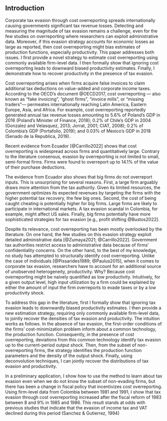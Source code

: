## Introduction {-}

Corporate tax evasion through cost overreporting spreads internationally causing governments significant tax revenue losses. Detecting and measuring the magnitude of tax evasion remains a challenge, even for the few studies on overreporting where researchers can exploit administrative data. Moreover, if this evasion strategy accounts for economic losses as large as reported, then cost overreporting might bias estimates of production functions, especially productivity. This paper addresses both issues. I first provide a novel strategy to estimate cost overreporting using commonly available firm-level data. I then formally show that ignoring cost overreporting leads to downward biased productivity estimates. Finally, I demonstrate how to recover productivity in the presence of tax evasion.

Cost overreporting arises when firms acquire false invoices to claim additional tax deductions on value-added and corporate income taxes. According to the OECD's document @OECD2017, cost overreporting — also known as "fake invoicing", "ghost firms", "invoice mills", or "missing traders"— permeates internationally reaching Latin America, Eastern Europe, Asia, and Africa. For example, cost overreporting reportedly generated annual tax revenue losses amounting to 5.6% of Poland's GDP in 2016 (Poland's Minister of Finance, 2018); 0.2% of Chile's GDP in 2004 (Gonzalez and Velasquez, 2013; Jorrat, 2001; CIAT, 2008); 0.2% of Colombia's GDP (Portafolio, 2019); and 0.03% of Mexico's GDP in 2018 (Senado de la Republica, 2019). 

Recent evidence from Ecuador [@Carrillo2022] shows that cost overreporting is widespread across firms and quantitatively large. Contrary to the literature consensus, evasion by overreporting is not limited to small, semi-formal firms. Firms were found to overreport up to 14.1% of the value of their purchase deductions. \fxnote*{how does it compare to other forms of tax evasion?}

The evidence from Ecuador also shows that big firms do not overreport inputs. This is unsurprising for several reasons. First, a large firm arguably draws more attention from the tax authority. Given its limited resources, the government optimizes its expected revenues by targeting the firms with the higher potential tax recovery, the few big ones. Second, the cost of being caught cheating is potentially higher for big firms. Large firms are likely to participate in international markets. A tax evasion scandal in Colombia, for example, might affect US sales. Finally, big firms potentially have more sophisticated strategies for tax evasion [e.g., profit shifting @Bustos2022].

Despite its relevance, cost overreporting has been mostly overlooked by the literature. On one hand, the few studies on this evasion strategy exploit detailed administrative data [@Zumaya2021; @Carrillo2022]. Government tax authorities restrict access to administrative data because of firms' confidentiality concerns. On the other hand, to the best of my knowledge, no study has attempted to structurally identify cost overreporting. Unlike the case of individuals [@Pissarides1989; @Paulus2015], when it comes to corporate tax evasion, researchers have to account for an additional source of unobserved heterogeneity, productivity. Why? Because cost overreporting might be naively quantified as low productivity. Intuitively, for a given output level, high input utilization by a firm could be explained by either the amount of input the firm overreports to evade taxes or by a low productivity shock.

To address this gap in the literature, first I formally show that ignoring tax evasion leads to downwardly biased productivity estimates. I then provide a new estimation strategy, requiring only commonly available firm-level data, to jointly recover the densities of tax evasion and productivity. The intuition works as follows. In the absence of tax evasion, the first-order conditions of the firms' cost-minimization problem inform about a common technology, the production function. Consequently, in the presence of cost overreporting, deviations from this common technology identify tax evasion up to the current-period output shock. Then, from the subset of non-overreporting firms, the strategy identifies the production function parameters and the density of the output shock. Finally, using deconvolution techniques, I can jointly recover the distributions of tax evasion and productivity. \fxnote*{I also estimate how tax evasion evolves with productivity, in other words, their joint distribution.}

In a preliminary application, I show how to use the method to learn about tax evasion even when we do not know the subset of non-evading firms, but there has been a change in fiscal policy that incentivizes cost overreporting. Using firm-level data from Colombia between 1981 and 1991, I show that tax evasion through cost overreporting increased after the fiscal reform of 1983 between 8 and 9% in 1985 and 1986. This result stands at odds with previous studies that indicate that the evasion of income tax and VAT declined during this period (Sanchez & Gutierrez, 1994)


\begin{anfxnote*}{Remove}

I formally show that ignoring tax evasion leads to biased estimates of productivity, which can be significant considering cost overreporting is widespread and quantitatively large. In the proxy variable literature, productivity is measured as the residual of a production function, where the output is a function of the inputs. A key assumption is that input demand is strictly monotonic on the productivity [@Gandhi2020; @Ackerberg2015; @Levinsohn2003]. In other words, we expect highly productive firms will use fewer inputs and produce more output. When firms overreport their costs (inputs) to reduce their tax liabilities, their reported inputs are higher than their actual utilization, resulting in lower productivity estimates.

Tax evasion through cost overreporting has been largely overlooked by the literature, though; most recent studies focus on revenue underreporting.

Despite its relevance, detecting and measuring tax evasion —through cost overreporting or otherwise— remains a non-trivial task even for governments with detailed administrative data; mainly because of firms' —and individuals'— incentives to avoid getting caught. Direct empirical measures are mostly unreliable because firms and individuals have incentives to conceal their behavior [@Slemrod2019]. Hence, it is unlikely that evasion would be truthfully reported in surveys, for instance. Indirect structural measures have had some degree of success in the case of individual income tax evasion [@Pissarides1989], but in the case of corporate tax evasion researchers must account for an additional latent variable, the productivity of firms. The reason is that tax evasion might be naively quantified as low productivity. Intuitively, for a given level of output, high input utilization by a firm could be explained by either the amount of input the firm overreports to evade taxes or by a low productivity shock. In certain countries, governments take advantage of the different sources of administrative data. For example, in Ecuador, the tax authority uses third-party information on reported corporate taxes to detect evasion through revenue underreporting [@Carrillo2017]. However, access to this type of administrative data is generally restricted for most researchers.

Despite the vast efforts of the literature, measuring tax evasion remains a non-trivial task[^measure].

[^measure]: The challenge is to obtain reliable data. Practitioners usually have to undergo time- and resource-consuming processes to access or collect data; for example, by requesting access to government administrative data or by collecting their own through surveys or experiments.

Tax evasion is a significant concern for developing and developed countries[^wide]. 

[^wide]: Tax evasion has been a long-standing concern for developing countries, but since the 2008 economic crisis, it has also been of increasing importance for developed countries [@Slemrod2019].


Having productivity estimates could potentially help, however, tax evasion has not been satisfactorily addressed in the estimation of productivity. I show that ignoring tax evasion leads to biased estimates of productivity. To address this gap in the literature, I provide a new estimation strategy to recover tax evasion and productivity using commonly available data. 

Indirect structural attempts to estimate corporate tax evasion have to account for the productivity of the firms. The reason is that low productivity might be naively quantified as tax evasion. Consider the case in which firms overreport input expenses to reduce their profits to evade taxes. A practitioner with output and input data might conclude that output is a function of inputs, thus it can be considered a second measure. She might try to recover true inputs and get an estimate of tax evasion by the difference between reported and true inputs. However, for a given level of output, high input utilization by a firm could be explained by either the amount of input the firm overreports to evade taxes or by its low productivity.

Firm-level estimates of productivity could be helpful to measure tax evasion, however, tax evasion has not been satisfactorily addressed in the estimation of productivity by the literature. The literature has coped with tax evasion by treating it as a classical measurement error [e.g., @Blalock2004, p.204]. In other words, it has been assumed that tax-evasion misreporting has zero mean —some firms under-report and others over-report so that the misreporting does not bias the estimates of interest— and this misreporting is independent of everything else, including the attributes of the firms. However, the classical measurement error argument is inconsistent with economic intuition[^econ-int]. 

[^econ-int]: Economic intuition will inform us that systematic misreporting due to tax evasion should lead firms to decrease profits by either underreporting sales or overreporting costs. Put differently, there's no economic incentive for firms to go the other direction —overreporting sales or underreporting input expenses— and artificially increase their profits. An artificial increment of profits will increase the tax liabilities of the firm and decrease their after-tax real profits. Therefore, it is unlikely that tax evasion is mean zero. Economic intuition will also point out that the degree of misreporting is likely to vary across firms depending on the characteristics of the firms, e.g., age, size, owner's risk aversion, etc.
    
The contribution to the tax evasion literature is two-fold: (1) I provide an estimation strategy using commonly available data, and (2) the method identifies tax evasion through cost overreporting, an overlooked by the literature but relevant phenomenon. The contribution to the productivity literature is to show that ignoring tax evasion leads to biased estimates and to provide a method to recover the productivity density in the presence of input overreporting.

Why do we care about productivity measurement bias due to tax evasion? First, it might help explain part of the productivity gap puzzle. Economists have found *enormous and consistent* productivity differences across producers [@Syverson2011]. We still don't know how much of this productivity gap —the difference between the lower and higher percentiles of the distribution— tax evasion can explain. Second, it should be considered in the design of public policies aiming at reducing resource misallocations. Aggregate productivity —and, thus, the economic growth of a country and the welfare of its citizens— depends on the efficient allocation of its inputs among its firms. Ideally, resources should be allocated to the most productive firms. Additionally, it is not necessarily the case that firms with the highest incentives to evade taxes are always the lowest productive. The incentives depend on the tax system. For example, in countries where a profit threshold determines different tax rates, the firms near the threshold are the ones with the highest incentives to misreport, but the threshold might be completely unrelated to productivity. Therefore, firm-level productivity estimates adjusted by tax evasion misreporting might inform better the design of public policies aiming at an efficient reallocation of resources to boost economic growth.

Moreover, accounting for tax evasion in estimating and measuring firm-level productivity is particularly significant for developing countries. This is the case because tax evasion is likely to be higher in low- and middle-income countries[^infor], and because the productivity gap in these countries is wider —wider productivity gaps are associated with higher resource misallocations. For example, recent estimates of non-detected tax evasion are up to \$10 billion USD per year in Mexico [@Zumaya2021], approximately 1% of the country's GDP. Furthermore, some studies argue that input misallocation —implied by a wider productivity gap— explains a significant part of the differences in income per capita between developed and developing countries [@Syverson2011; @Levy2018]. For instance, evidence from Colombia suggests that labor and financial policy reforms during the 1990s aimed at reallocating away from low- and towards high-productivity firms —effectively reducing the productivity gap— resulted in a higher aggregate productivity [@Eslava2004].

[^infor]: Informality —the extreme form of tax evasion— is larger in developing countries [@Loayza2006; @LaPorta2014].

The main challenge of dealing with tax evasion is that it is hidden by nature, for that reason, 


So, then, in this paper, I ask, 

> can we recover unbiased productivity estimates at the firm level using a gross-output production function in the presence of systematic misreporting due to tax evasion?
> if so, what is the magnitude of this bias, in particular for developing countries?
> given that different tax systems —rates, rules and enforcement procedures— generate different tax evasion incentives, how does the producitivity bias vary according to different tax systems? 
> how much of the productivity gap can tax evasion explain within a country and across countries?

To answer these questions, this paper studies productivity at the establishment level for Mexican and Colombian firms accounting for tax evasion. I employ data from a sample of anonymized firms' tax filings and INEGI's EAIM annual production survey, in the case of Mexico. For Colombia, I use the EAM annual survey on manufacturing firms. In the estimation framework, I jointly model the firm-level productivity and the tax evasion, allowing for classical measurement error. The key identifying assumption is that while tax evasion depends on the expected return to cheating, productivity follows a Markov process, and measurement error is uncorrelated with inputs and across time. In turn, the expected returns to cheating depend on the firm's characteristics[^mkt]. In particular, larger firms are less likely to underreport inputs because of their higher cheating cost, their higher probability to be anonymously denounced by an employee, and their access to complex tools to legally \emph{avoid} taxes[^avoid].

[^mkt]: Tax evasion might also depend on the firm's market characteristics, e.g., market concentration, end-consumer vs. intermediate goods market, etc.

[^avoid]:  I follow the literature by referring to evasion as illegal actions to reduce tax liability, while avoidance refers to legal actions to reduce tax.

By jointly modeling tax evasion and productivity, this paper departs from the literature in estimating a latent variable that follows an incentive constraint (IC) —tax compliance—, and in focusing on the productivity bias —rather than on an input's coefficient. Recent work has studied the effect of measurement error in capital inputs on production function estimation. Their approach has been using an IV [@Collard2020] or a centering condition *à la* @Hu2008 (Charlotte's JMP). However, systematic misreporting is different from measurement error in that it goes only one way and it follows an IC, as discussed above. Likewise, because capital is not a flexible input[^flex], the focus of these papers is on the effect of the marginal return to capital coefficient rather than on the effect on productivity estimates.

[^flex]: In the literature, a flexible input is neither dynamic —current input choice depends on its lagged value—, nor predetermined —completely defined in the past.

Moreover, I focus on gross-output production functions, as opposed to value-added, to reduce the noise that might be introduced by firms cheating also on prices. Besides the fact that prices are an equilibrium object and might be affected by demand also —and not only by supply—, firms might also artificially increase the price of inputs or reduce the price of sales to reduce declared profits. Then, in that sense, the tax-evasion bias magnitude of productivity estimates obtained through a value-added production function would be greater than through the gross-output production function. In the latter, only the price of the flexible input —intermediates—, and the output sale price enter through the first-order conditions (FOC) of the profit maximization problem of the firm[^cros_d]. In contrast, the prices of the non-flexible inputs, —capital and labor—, might introduce noise in the case of the value-added production function. \fxnote{tax evasion underreporting sales: use firms that sell to other firms because of opposite incentives in contrast to firm-end consumer sales. Unskilled labor might be flexible but it's the least productive, so less damage.}

[^cros_d]: If the cross-derivative of the flexible input with respect to the non-flexible inputs is not zero, then systematic misreporting in the non-flexible inputs will also affect productivity.

\end{anfxnote*}

